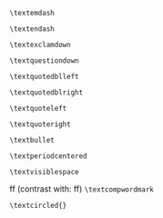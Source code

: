 \textemdash `\textemdash`

\textendash `\textendash`

\textexclamdown `\textexclamdown`  

\textquestiondown `\textquestiondown`

\textquotedblleft `\textquotedblleft`

\textquotedblright `\textquotedblright`

\textquoteleft `\textquoteleft`

\textquoteright `\textquoteright`

\textbullet `\textbullet`

\textperiodcentered `\textperiodcentered`

\textvisiblespace  `\textvisiblespace`

f\textcompwordmark{}f (contrast with: ff) `\textcompwordmark` 

\textcircled{a} `\textcircled{}` 
